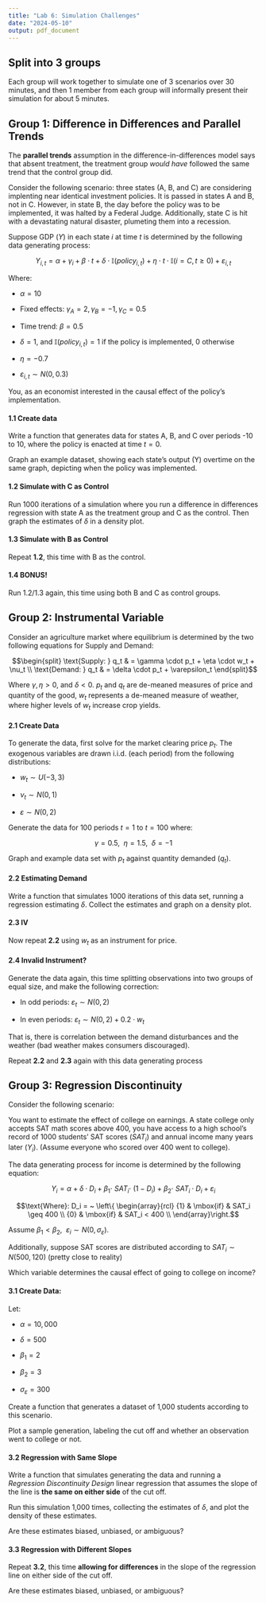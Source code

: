 ```yaml
---
title: "Lab 6: Simulation Challenges"
date: "2024-05-10"
output: pdf_document
---
```


## Split into 3 groups 

Each group will work together to simulate one of 3 scenarios over 30 minutes, and then 1 member from each group will informally present their simulation for about 5 minutes. 





\break

## Group 1: Difference in Differences and Parallel Trends

The **parallel trends** assumption in the difference-in-differences model says that absent treatment, the treatment group *would have* followed the same trend that the control group did. 

Consider the following scenario: three states (A, B, and C) are considering implenting near identical investment policies. It is passed in states A and B, not in C. However, in state B, the day before the policy was to be implemented, it was halted by a Federal Judge. Additionally, state C is hit with a devastating natural disaster, plumeting them into a recession. 


Suppose GDP ($Y$) in each state $i$ at time $t$ is determined by the following data generating process:

$$Y_{i,t} = \alpha + \gamma_i + \beta \cdot t + \delta \cdot \mathbb{I}(policy_{i,t}) + \eta \cdot t \cdot \mathbb{I} (i = C, t \geq 0) + \varepsilon_{i,t}$$

Where:

- $\alpha = 10$

- Fixed effects: $\gamma_A = 2, \gamma_B = -1, \gamma_C = 0.5$

- Time trend: $\beta = 0.5$

- $\delta = 1$, and $\mathbb{I}(policy_{i,t}) = 1$ if the policy is implemented, $0$ otherwise

- $\eta = -0.7$

- $\varepsilon_{i,t} \sim N(0,0.3)$

You, as an economist interested in the causal effect of the policy's implementation. 

#### 1.1 Create data


Write a function that generates data for states A, B, and C over periods -10 to 10, where the policy is enacted at time $t = 0$.

Graph an example dataset, showing each state's output (Y) overtime on the same graph, depicting when the policy was implemented.


#### 1.2 Simulate with C as Control


Run 1000 iterations of a simulation where you run a difference in differences regression with state A as the treatment group and C as the control. Then graph the estimates of $\delta$ in a density plot. 

#### 1.3 Simulate with B as Control


Repeat **1.2**, this time with B as the control.


#### 1.4 BONUS!


Run 1.2/1.3 again, this time using both B and C as control groups.



\break



## Group 2: Instrumental Variable

Consider an agriculture market where equilibrium is determined by the two following equations for Supply and Demand:

$$\begin{split} 
\text{Supply: } q_t & = \gamma \cdot p_t + \eta \cdot w_t + \nu_t \\
\text{Demand: } q_t & = \delta \cdot p_t + \varepsilon_t
\end{split}$$

Where $\gamma, \eta > 0$, and $\delta < 0$. $p_t$ and $q_t$ are de-meaned measures of price and quantity of the good, $w_t$ represents a de-meaned measure of weather, where higher levels of $w_t$ increase crop yields. 

#### 2.1 Create Data


To generate the data, first solve for the market clearing price $p_t$. The exogenous variables are drawn i.i.d. (each period) from the following distributions:

- $w_t \sim U(-3,3)$

- $\nu_t \sim N(0,1)$

- $\varepsilon \sim N(0,2)$

Generate the data for 100 periods $t = 1$ to $t = 100$ where:

$$\gamma = 0.5, ~~ \eta = 1.5, ~~ \delta = -1$$

Graph and example data set with $p_t$ against quantity demanded ($q_t$). 


#### 2.2 Estimating Demand


Write a function that simulates 1000 iterations of this data set, running a regression estimating $\delta$. Collect the estimates and graph on a density plot.

#### 2.3 IV


Now repeat **2.2** using $w_t$ as an instrument for price.


#### 2.4 Invalid Instrument?

Generate the data again, this time splitting observations into two groups of equal size, and make the following correction:

- In odd periods: $\varepsilon_t \sim N(0,2)$

- In even periods: $\varepsilon_t \sim N(0,2) + 0.2 \cdot w_t$

That is, there is correlation between the demand disturbances and the weather (bad weather makes consumers discouraged).

Repeat **2.2** and **2.3** again with this data generating process


\break



## Group 3: Regression Discontinuity

Consider the following scenario: 

You want to estimate the effect of college on earnings. A state college only accepts SAT math scores above 400, you have access to a high school's record of 1000 students' SAT scores ($SAT_i$) and annual income many years later ($Y_i$). (Assume everyone who scored over 400 went to college).

The data generating process for income is determined by the following equation:

$$Y_i = \alpha + \delta \cdot D_i + \beta_1 \cdot ~SAT_i \cdot ~( 1- D_i) + \beta_2 \cdot ~SAT_i \cdot D_i + \varepsilon_i$$

$$\text{Where}: D_i = ~ \left\{ \begin{array}{rcl}
{1} & \mbox{if} & SAT_i \geq 400 \\
{0} & \mbox{if} & SAT_i < 400 \\
\end{array}\right.$$

Assume $\beta_1 < \beta_2, ~~ \varepsilon_i \sim N(0,\sigma_\varepsilon)$. 

Additionally, suppose SAT scores are distributed according to $SAT_i \sim N(500, 120)$ (pretty close to reality)

Which variable determines the causal effect of going to college on income?

#### 3.1 Create Data:


Let:

- $\alpha = 10,000$

- $\delta = 500$

- $\beta_1 = 2$

- $\beta_2 = 3$

- $\sigma_\varepsilon = 300$

Create a function that generates a dataset of 1,000 students according to this scenario.

Plot a sample generation, labeling the cut off and whether an observation went to college or not.


#### 3.2 Regression with Same Slope


Write a function that simulates generating the data and running a *Regression Discontinuity Design* linear regression that assumes the slope of the line is **the same on either side** of the cut off. 

Run this simulation 1,000 times, collecting the estimates of $\delta$, and plot the density of these estimates.

Are these estimates biased, unbiased, or ambiguous? 

#### 3.3 Regression with Different Slopes


Repeat **3.2**, this time **allowing for differences** in the slope of the regression line on either side of the cut off. 

Are these estimates biased, unbiased, or ambiguous? 

